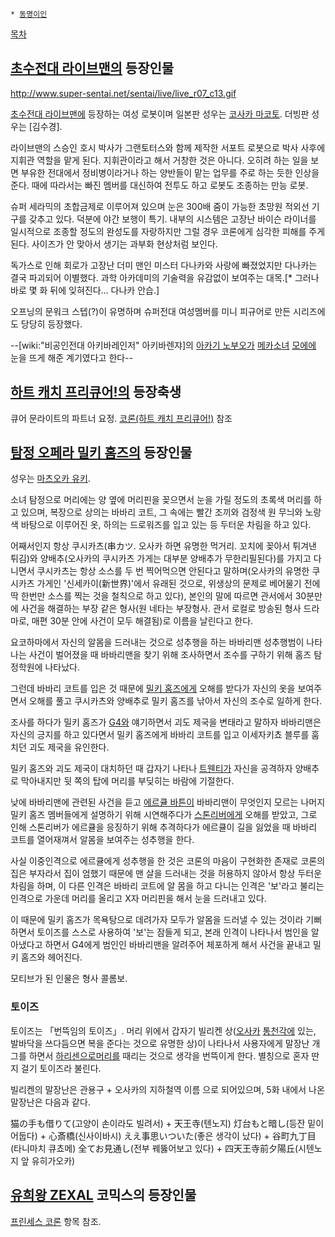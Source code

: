  * [[동명이인]]

[[목차]]
== [[초수전대 라이브맨]]의 등장인물 ==
http://www.super-sentai.net/sentai/live/live_r07_c13.gif

[[초수전대 라이브맨]]에 등장하는 여성 로봇이며 일본판 성우는 [[코사카 마코토]]. 더빙판 성우는 [김수경].

라이브맨의 스승인 호시 박사가 그랜토터스와 함께 제작한 서포트 로봇으로 박사 사후에 지휘관 역할을 맡게 된다. 지휘관이라고 해서 거창한 것은 아니다. 오히려 하는 일을 보면 부유한 전대에서 정비병이라거나 하는 양반들이 맡는 업무를 주로 하는 듯한 인상을 준다. 때에 따라서는 빠진 멤버를 대신하여 전투도 하고 로봇도 조종하는 만능 로봇.

슈퍼 세라믹의 초합금제로 이루어져 있으며 눈은 300배 줌이 가능한 초망원 적외선 기구를 갖추고 있다. 덕분에 야간 보행이 특기. 내부의 시스템은 고장난 바이슨 라이너를 일시적으로 조종할 정도의 완성도를 자랑하지만 그럴 경우 코론에게 심각한 피해를 주게 된다. 사이즈가 안 맞아서 생기는 과부화 현상처럼 보인다.

독가스로 인해 회로가 고장난 더미 맨인 미스터 다나카와 사랑에 빠졌었지만 다나카는 결국 파괴되어 이별했다. 과학 아카데미의 기술력을 유감없이 보여주는 대목.[* 그러나 바로 몇 화 뒤에 잊혀진다... 다나카 안습.]

오프닝의 문워크 스텝(?)이 유명하며 슈퍼전대 여성멤버를 미니 피규어로 만든 시리즈에도 당당히 등장했다.

--[wiki:"비공인전대 아키바레인저" 아키바렌쟈]의 [[아카기 노부오]]가 [[메카]][[소녀]] [[모에]]에 눈을 뜨게 해준 계기였다고 한다--

== [[하트 캐치 프리큐어!]]의 등장축생 ==
큐어 문라이트의 파트너 요정. [[코론(하트 캐치 프리큐어!)]] 참조

== [[탐정 오페라 밀키 홈즈]]의 등장인물 == 
성우는 [[마츠오카 유키]].

소녀 탐정으로 머리에는 양 옆에 머리핀을 꽂으면서 눈을 가릴 정도의 초록색 머리를 하고 있으며, 복장으로 상의는 바바리 코트, 그 속에는 빨간 조끼와 검정색 원 무늬와 노랑색 바탕으로 이루어진 옷, 하의는 드로워즈를 입고 있는 등 두터운 차림을 하고 있다.

어째서인지 항상 쿠시카츠(串カツ. 오사카 하면 유명한 먹거리. 꼬치에 꽂아서 튀겨낸 튀김)와 양배추(오사카의 쿠시카츠 가게는 대부분 양배추가 무한리필된다)를 가지고 다니면서 쿠시카츠는 항상 소스를 두 번 찍어먹으면 안된다고 말하며(오사카의 유명한 쿠시카츠 가게인 '신세카이(新世界)'에서 유래된 것으로, 위생상의 문제로 베어물기 전에 딱 한번만 소스를 찍는 것을 철칙으로 하고 있다), 본인의 말에 따르면 관서에서 30분만에 사건을 해결하는 부장 같은 형사(원 네타는 부장형사. 관서 로컬로 방송된 형사 드라마로, 매편 30분 안에 사건이 모두 해결됨)로 이름을 날린다고 한다.

요코하마에서 자신의 알몸을 드러내는 것으로 성추행을 하는 바바리맨 성추행범이 나타나는 사건이 벌어졌을 때 바바리맨을 찾기 위해 조사하면서 조수를 구하기 위해 홈즈 탐정학원에 나타났다.

그런데 바바리 코트를 입은 것 때문에 [[밀키 홈즈]]에게 오해를 받다가 자신의 옷을 보여주면서 오해를 풀고 쿠시카츠와 양배추로 밀키 홈즈를 낚아서 자신의 조수로 일하게 한다.

조사를 하다가 밀키 홈즈가 [[G4]]와 얘기하면서 괴도 제국을 변태라고 말하자 바바리맨은 자신의 긍지를 하고 있다면서 밀키 홈즈에게 바바리 코트를 입고 이세자키쵸 블루를 훔치던 괴도 제국을 유인한다.

밀키 홈즈와 괴도 제국이 대치하던 때 갑자기 나타나 [[트웬티]]가 자신을 공격하자 양배추로 막아내지만 뒷 쪽의 탑에 머리를 부딪히는 바람에 기절한다.

낮에 바바리맨에 관련된 사건을 듣고 [[에르큘 바튼]]이 바바리맨이 무엇인지 모르는 나머지 밀키 홈즈 멤버들에게 설명하기 위해 시연해주다가 [[스톤리버]]에게 오해를 받았고, 그로 인해 스톤리버가 에르큘을 응징하기 위해 추격하다가 에르큘이 길을 잃었을 때 바바리 코트를 열어재껴서 알몸을 보여주는 성추행을 한다.

사실 이중인격으로 에르큘에게 성추행을 한 것은 코론의 마음이 구현화한 존재로 코론의 집은 부자라서 집이 엄했기 때문에 맨 살을 드러내는 것을 허용하지 않아서 항상 두터운 차림을 하며, 이 다른 인격은 바바리 코트에 알 몸을 하고 다니는 인격은 '보'라고 불리는 인격으로 가운데 머리를 올리고 X자 머리핀을 해서 눈을 드러내고 있다.

이 때문에 밀키 홈즈가 목욕탕으로 데려가자 모두가 알몸을 드러낼 수 있는 것이라 기뻐하면서 토이즈를 스스로 사용하여 '보'는 잠들게 되고, 본래 인격이 나타나서 범인을 알아냈다고 하면서 G4에게 범인인 바바리맨을 알려주어 체포하게 해서 사건을 끝내고 밀키 홈즈와 헤어진다.

모티브가 된 인물은 형사 콜롬보.

=== 토이즈 ===
토이즈는 「번뜩임의 토이즈」. 머리 위에서 갑자기 빌리켄 상([[오사카]] [[통천각]]에 있는, 발바닥을 쓰다듬으면 복을 준다는 것으로 유명한 상)이 나타나서 사용자에게 말장난 개그를 하면서 [[하리센]]으로머리를 때리는 것으로 생각을 번뜩이게 한다. 별칭으로 혼자 딴지 걸기 토이즈라 불린다.

빌리켄의 말장난은 관용구 + 오사카의 지하철역 이름 으로 되어있으며, 5화 내에서 나온 말장난은 다음과 같다.

猫の手も借りて(고양이 손이라도 빌려서) + 天王寺(텐노지)
灯台もと暗し(등잔 밑이 어둡다) + 心斎橋(신사이바시)
ええ事思いついた(좋은 생각이 났다) + 谷町九丁目(타니마치 큐쵸메)
全てお見通し(전부 꿰뚫어보고 있다) + 四天王寺前夕陽丘(시텐노지 앞 유히가오카)

== [[유희왕 ZEXAL]] 코믹스의 등장인물 ==
[[프린세스 코론]] 항목 참조.






